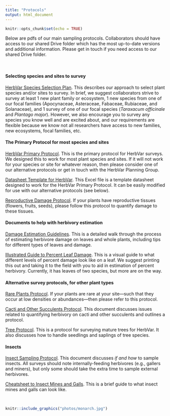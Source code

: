 ```yaml
---
title: "Protocols"
output: html_document
---
```


```r
knitr::opts_chunk$set(echo = TRUE)
```


Below are pdfs of our main sampling protocols. Collaborators should have access to our shared Drive folder which has the most up-to-date versions and additional information. Please get in touch if you need access to our shared Drive folder.  

<br>

#### Selecting species and sites to survey
[HerbVar Species Selection Plan](protocols/HerbVar Species Selection Plan.pdf). This describes our approach to select plant species and/or sites to survey. In brief, we suggest collaborators strive to survey at least 1 new plant family or ecosystem, 1 new species from one of our focal families (Apocynaceae, Asteraceae, Fabaceae, Rubiaceae, and Solanaceae), and 1 survey of one of our focal species (_Taraxacum officinale_ and _Plantago major_). However, we also encourage you to survey any species you know well and are excited about, and our requirements are flexible because we know not all researchers have access to new families, new ecosystems, focal families, etc.  


#### The Primary Protocol for most species and sites
[HerbVar Primary Protocol](protocols/Primary protocol for Herbivory Variability Network.pdf). This is the primary protocol for HerbVar surveys. We designed this to work for most plant species and sites. If it will not work for your species or site for whatever reason, then please consider one of our alternative protocols or get in touch with the HerbVar Planning Group.  

[Datasheet Template for HerbVar](protocols/Datasheet template for HerbVar.xlsx). This Excel file is a template datasheet designed to work for the HerbVar Primary Protocol. It can be easily modified for use with our alternative protocols (see below).  

[Reproductive Damage Protocol](protocols/HerbVar Reproductive Damage Protocol.pdf). If your plants have reproductive tissues (flowers, fruits, seeds), please follow this protocol to quantify damage to these tissues.  


#### Documents to help with herbivory estimation
[Damage Estimation Guidelines](protocols/HerbVar Damage Estimation Guidelines.pdf). This is a detailed walk through the process of estimating herbivore damage on leaves and whole plants, including tips for different types of leaves and damage.  

[Illustrated Guide to Percent Leaf Damage](/protocols/Illustrated Guide to Percent Leaf Damage.pdf). This is a visual guide to what different levels of percent damage look like on a leaf. We suggest printing this out and taking it to the field with you to aid in estimation of percent herbivory. Currently, it has leaves of two species, but more are on the way.  


#### Alternative survey protocols, for other plant types
[Rare Plants Protocol](protocols/HerbVar Surveying low-density_low-abundance sites.pdf). If your plants are rare at your site---such that they occur at low densities or abundances---then please refer to this protocol.  

[Cacti and Other Succulents Protocol](protocols/HerbVar Cactus and Succulent Protocol.pdf). This document discusses issues related to quantifying herbivory on cacti and other succulents and outlines a protocol.  

[Tree Protocol](protocols/HerbVar Tree Protocol.pdf). This is a protocol for surveying mature trees for HerbVar. It also discusses how to handle seedlings and saplings of tree species.  


#### Insects
[Insect Sampling Protocol](protocols/HerbVar Herbivore sampling_ protocol.pdf). This document discusses *if and how* to sample insects. All surveys should note internally-feeding herbivores (e.g., gallers and miners), but only some should take the extra time to sample external herbivores.  

[Cheatsheet to Insect Mines and Galls](protocols/Cheatsheet_ mines and galls.pdf). This is a brief guide to what insect mines and galls can look like.  

<br>

```r
knitr::include_graphics("photos/monarch.jpg")
```